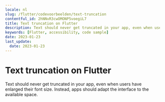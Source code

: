 ```yaml
---
locale: nl
slug: /flutter/codevoorbeelden/text-truncation
contentful_id: 2hNNvR3cwOMONP5voegiL7
title: Text truncation on Flutter
description: Text should never get truncated in your app, even when users have enlarged their font size.
keywords: [Flutter, accessibility, code sample]
date: 2023-01-23
last_update:
  date: 2023-01-23
---
```


# Text truncation on Flutter

Text should never get truncated in your app, even when users have enlarged their font size. Instead, apps should adapt the interface to the available space.

<CodeSample id="text-truncation" locale="nl" platform="flutter"/>
